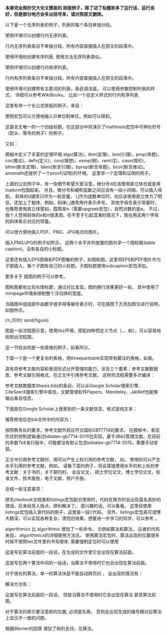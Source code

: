 \chapter{兼容 {\LaTeX} 排版}
\label{chap:latex}

**本章完全照抄交大论文模板的 \LaTeX 排版例子，除了动了标题和多了这行话，运行良好，但是部分地方会多出括号来，请对照原文删除。**

\section{列表环境}
\label{sec:list}

\subsection{无序列表}
\label{sec:unorderlist}

以下是一个无序列表的例子，列表的每个条目单独分段。

\begin{itemize}
  \item 这是一个无序列表。
  \item 这是一个无序列表。
  \item 这是一个无序列表。
\end{itemize}

使用\verb+itemize*+环境可以创建行内无序列表。
\begin{itemize*}
  \item 这是一个无序列表。
  \item 这是一个无序列表。
  \item 这是一个无序列表。
\end{itemize*}
行内无序列表条目不单独分段，所有内容直接插入在原文的段落中。

\subsection{有序列表}
\label{sec:orderlist}

使用环境\verb+enumerate+和\verb+enumerate*+创建有序列表,
使用方法无序列表类似。

\begin{enumerate}
  \item 这是一个有序列表。
  \item 这是一个有序列表。
  \item 这是一个有序列表。
\end{enumerate}

使用\verb+enumerate*+环境可以创建行内有序列表。
\begin{enumerate*}
  \item 这是一个默认有序列表。
  \item 这是一个默认有序列表。
  \item 这是一个默认有序列表。
\end{enumerate*}
行内有序列表条目不单独分段，所有内容直接插入在原文的段落中。

\subsection{描述型列表}

使用环境\verb+description+可创建带有主题词的列表，条目语法是\verb+\item[主题] 内容+。
\begin{description}
    \item[主题一] 详细内容
    \item[主题二] 详细内容
    \item[主题三] 详细内容 \ldots
\end{description}

\subsection{自定义列表样式}

可以使用\verb+label+参数控制列表的样式，
详细可以参考WikiBooks\footnote{\url{https://en.wikibooks.org/wiki/LaTeX/List_Structures\#Customizing_lists}}。
比如一个自定义样式的行内有序列表
\begin{enumerate*}[label=\itshape\alph*)\upshape]
  \item 这是一个自定义样式有序列表。
  \item 这是一个自定义样式有序列表。
  \item 这是一个自定义样式有序列表。
\end{enumerate*}

\section{数学排版}
\label{sec:matheq}

\subsection{公式排版}
\label{sec:eqformat}

这里有举一个长公式排版的例子，来自\href{http://www.tex.ac.uk/tex-archive/info/math/voss/mathmode/Mathmode.pdf}{《Math mode》}：

\begin {multline}
  \frac {1}{2}\Delta (f_{ij}f^{ij})=
  2\left (\sum _{i<j}\chi _{ij}(\sigma _{i}-
    \sigma _{j}) ^{2}+ f^{ij}\nabla _{j}\nabla _{i}(\Delta f)+\right .\\
  \left .+\nabla _{k}f_{ij}\nabla ^{k}f^{ij}+
    f^{ij}f^{k}\left [2\nabla _{i}R_{jk}-
      \nabla _{k}R_{ij}\right ]\vphantom {\sum _{i<j}}\right )
\end{multline}

\subsection{SI单位}

使用\verb+siunitx+宏包可以方便地输入SI单位制单位，例如\verb+\SI{5}{\um}+可以得到\SI{5}{\um}。

\subsubsection{一个四级标题}
\label{sec:depth4}

这是全文唯一的一个四级标题。在这部分中将演示了mathtools宏包中可伸长符号（箭头、等号的例子）的例子。

\begin{displaymath}
    A \xleftarrow[n=0]{} B \xrightarrow[LongLongLongLong]{n>0} C
\end{displaymath}

\begin{eqnarray}
  f(x) & \xleftrightarrow[]{A=B}  & B \\
  & \xleftharpoondown[below]{above} & B \nonumber \\
  & \xLeftrightarrow[below]{above} & B
\end{eqnarray}

又如：

\begin{align}
  \label{eq:none}
  & I(X_3;X_4)-I(X_3;X_4\mid{}X_1)-I(X_3;X_4\mid{}X_2) \nonumber \\
  = & [I(X_3;X_4)-I(X_3;X_4\mid{}X_1)]-I(X_3;X_4\mid{}\tilde{X}_2) \\
  = & I(X_1;X_3;X_4)-I(X_3;X_4\mid{}\tilde{X}_2)
\end{align}

\subsection{定理环境}

模板中定义了丰富的定理环境
algo(算法)，thm(定理)，lem(引理)，prop(命题)，cor(推论)，defn(定义)，conj(猜想)，exmp(例)，rem(注)，case(情形)，
bthm(断言定理)，blem(断言引理)，bprop(断言命题)，bcor(断言推论)。
amsmath还提供了一个proof(证明)的环境。
这里举一个\cqh 定理\cqt 和\cqh 证明\cqt 的例子。
\begin{thm}[留数定理]
\label{thm:res}
  假设$U$是复平面上的一个单连通开子集，$a_1,\ldots,a_n$是复平面上有限个点，$f$是定义在$U\backslash \{a_1,\ldots,a_n\}$上的全纯函数，
  如果$\gamma$是一条把$a_1,\ldots,a_n$包围起来的可求长曲线，但不经过任何一个$a_k$，并且其起点与终点重合，那么：

  \begin{equation}
    \label{eq:res}
    \ointop_{\gamma}f(z)\,\mathrm{d}z = 2\uppi\mathbf{i}\sum^n_{k=1}\mathrm{I}(\gamma,a_k)\mathrm{Res}(f,a_k)
  \end{equation}

  如果$\gamma$是若尔当曲线，那么$\mathrm{I}(\gamma, a_k)=1$，因此：

  \begin{equation}
    \label{eq:resthm}
    \ointop_{\gamma}f(z)\,\mathrm{d}z = 2\uppi\mathbf{i}\sum^n_{k=1}\mathrm{Res}(f,a_k)
  \end{equation}

      % \oint_\gamma f(z)\, dz = 2\pi i \sum_{k=1}^n \mathrm{Res}(f, a_k ).

  在这里，$\mathrm{Res}(f, a_k)$表示$f$在点$a_k$的留数，$\mathrm{I}(\gamma,a_k)$表示$\gamma$关于点$a_k$的卷绕数。
  卷绕数是一个整数，它描述了曲线$\gamma$绕过点$a_k$的次数。如果$\gamma$依逆时针方向绕着$a_k$移动，卷绕数就是一个正数，
  如果$\gamma$根本不绕过$a_k$，卷绕数就是零。

  定理\ref{thm:res}的证明。

  \begin{proof}
    首先，由……

    其次，……

    所以……
  \end{proof}
\end{thm}

上面的公式例子中，有一些细节希望大家注意。微分号d应该使用\cqh 直立体\cqt 也就是用mathrm包围起来。
并且，微分号和被积函数之间应该有一段小间隔，可以插入\verb+\,+得到。
斜体的$d$通常只作为一般变量。
i,j作为虚数单位时，也应该使用\cqh 直立体\cqt 为了明显，还加上了粗体，例如\verb+\mathbf{i}+。斜体$i,j$通常用作表示\cqh 序号\cqt 。
其他字母在表示常量时，也推荐使用\cqh 直立体\cqt 譬如，圆周率$\uppi$（需要upgreek宏包），自然对数的底$\mathrm{e}$。
不过，我个人觉得斜体的$e$和$\pi$很潇洒，在不至于引起混淆的情况下，我也用这两个字母的斜体表示对应的常量。


\section{向文档中插入图像}
\label{sec:insertimage}

\subsection{支持的图片格式}
\label{sec:imageformat}

\XeTeX 可以很方便地插入PDF、PNG、JPG格式的图片。

插入PNG/JPG的例子如\ref{fig:SRR}所示。
这两个水平并列放置的图共享一个\cqh 图标题\cqt (table caption)，没有各自的小标题。

\begin{figure}[!htp]
  \centering
  \includegraphics[width=4cm]{example/sjtulogo.png}
  \hspace{1cm}
  \includegraphics[width=4cm]{example/sjtulogo.jpg}
  \bicaption[这里将出现在插图索引中]
    {中文题图}
    {English caption}
  \label{fig:SRR}
\end{figure}

这里还有插入EPS图像和PDF图像的例子，如图\ref{fig:epspdf:a}和图\ref{fig:epspdf:b}。这里将EPS和PDF图片作为子图插入，每个子图有自己的小标题。子图标题使用subcaption宏包添加。

\begin{figure}[!htp]
  \centering
  \subcaptionbox{EPS 图像\label{fig:epspdf:a}}[3cm] %标题的长度，超过则会换行，如下一个小图。
    {\includegraphics[height=2.5cm]{example/sjtulogo.eps}}
  \hspace{4em}
  \subcaptionbox{PDF 图像，注意这个图略矮些。如果标题很长的话，它会自动换行\label{fig:epspdf:b}}
    {\includegraphics[height=2cm]{sjtulogo.pdf}}
  \bicaption{插入eps和pdf的例子（使用 subcaptionbox 方式）}{An EPS and PDF demo with subcaptionbox}
  \label{fig:pdfeps-subcaptionbox}
\end{figure}

\begin{figure}[!htp]
  \centering
  \begin{subfigure}{2.5cm}
    \centering
    \includegraphics[height=2.5cm]{example/sjtulogo.eps}
    \caption{EPS 图像}
  \end{subfigure}
  \hspace{4em}
  \begin{subfigure}{0.4\textwidth}
    \centering
    \includegraphics[height=2cm]{sjtulogo.pdf}
    \caption{PDF 图像，注意这个图略矮些。subfigure中同一行的子图在顶端对齐。}
  \end{subfigure}
  \bicaption{插入eps和pdf的例子（使用 subfigure 方式）}{An EPS and PDF demo with subfigure}
  \label{fig:pdfeps-subfigure}
\end{figure}

更多关于 \LaTeX 插图的例子可以参考\href{http://www.cs.duke.edu/junhu/Graphics3.pdf}{《\LaTeX 插图指南》}。

\subsection{长标题的换行}
\label{sec:longcaption}

图\ref{fig:longcaptionbad}和图\ref{fig:longcaptiongood}都有比较长图标题，通过对比发现，图\ref{fig:longcaptiongood}的换行效果更好一些。
其中使用了minipage环境来限制整个浮动体的宽度。

\begin{figure}[!htp]
  \centering
  \includegraphics[width=4cm]{sjtubadge.pdf}
  \bicaption[这里将出现在插图索引]
    {上海交通大学是我国历史最悠久的高等学府之一，是教育部直属、教育部与上海市共建的全国重点大学.}
    {Where there is a will, there is a way.}
 \label{fig:longcaptionbad}
\end{figure}

\begin{figure}[!htbp]
  \centering
  \begin{minipage}[b]{0.6\textwidth}
    \centering
    \includegraphics[width=4cm]{sjtubadge.pdf}
    \bicaption[出现在插图索引中]
      {上海交通大学是我国历史最悠久的高等学府之一，是教育部直属、教育部与上海市共建的全国重点大学.}
      {Where there is a will, there is a way.}
    \label{fig:longcaptiongood}
  \end{minipage}
\end{figure}

\subsection{添加图注}

当插图中组成部件由数字或字母等编号表示时，可在插图下方添加图注进行说明，如图\ref{fig:cn_100t}所示。

\begin{figure}[!htp]
  \centering
  \includegraphics[width=0.3\textwidth]{example/cn_100t.png}\
  \begin{center}
    \small\kaishu 1.立柱 2.提升释放机构 3.标准冲击加速度计 \\ 4.导轨 5.重锤 6.被校力传感器 7.底座
  \end{center}
  \vspace{-1em}
  \bicaption[出现在插图索引中]
    {示例图片来源于\parencite{he1999}}
    {Stay hungry, stay foolish.}
 \label{fig:cn_100t}
\end{figure}

\subsection{绘制流程图}

图\ref{fig:flow_chart}是一张流程图示意。使用tikz环境，搭配四种预定义节点（\verb+startstop+、\verb+process+、\verb+decision+和\verb+io+），可以容易地绘制出流程图。
\begin{figure}[!htp]
    \centering
    \resizebox{6cm}{!}{\input{figure/example/flow_chart.tex}}
    \bicaption{绘制流程图效果}{Flow chart}
    \label{fig:flow_chart}
\end{figure}

\clearpage

\section{表格}
\label{sec:tab}

这一节给出的是一些表格的例子，如表\ref{tab:firstone}所示。

\begin{table}[!hpb]
  \centering
  \bicaption[指向一个表格的表目录索引]
    {一个颇为标准的三线表格\footnotemark[1]}
    {A Table}
  \label{tab:firstone}
  \begin{tabular}{@{}llr@{}} \toprule
    \multicolumn{2}{c}{Item} \\ \cmidrule(r){1-2}
    Animal & Description & Price (\$)\\ \midrule
    Gnat & per gram & 13.65 \\
    & each & 0.01 \\
    Gnu & stuffed & 92.50 \\
    Emu & stuffed & 33.33 \\
    Armadillo & frozen & 8.99 \\ \bottomrule
  \end{tabular}
\end{table}
\footnotetext[1]{这个例子来自\href{http://www.ctan.org/tex-archive/macros/latex/contrib/booktabs/booktabs.pdf}{《Publication quality tables in LATEX》}(booktabs宏包的文档)。这也是一个在表格中使用脚注的例子，请留意与threeparttable实现的效果有何不同。}

下面一个是一个更复杂的表格，用threeparttable实现带有脚注的表格，如表\ref{tab:footnote}。

\begin{table}[!htpb]
  \bicaption[出现在表目录的标题]
    {一个带有脚注的表格的例子}
    {A Table with footnotes}
  \label{tab:footnote}
  \centering
  \begin{threeparttable}[b]
     \begin{tabular}{ccd{4}cccc}
      \toprule
      \multirow{2}{6mm}{total}&\multicolumn{2}{c}{20\tnote{1}} & \multicolumn{2}{c}{40} &  \multicolumn{2}{c}{60}\\
      \cmidrule(lr){2-3}\cmidrule(lr){4-5}\cmidrule(lr){6-7}
      &www & \multicolumn{1}{c}{k} & www & k & www & k \\ % 使用说明符 d 的列会自动进入数学模式，使用 \multicolumn 对文字表头做特殊处理
      \midrule
      &$\underset{(2.12)}{4.22}$ & 120.0140\tnote{2} & 333.15 & 0.0411 & 444.99 & 0.1387 \\
      &168.6123 & 10.86 & 255.37 & 0.0353 & 376.14 & 0.1058 \\
      &6.761    & 0.007 & 235.37 & 0.0267 & 348.66 & 0.1010 \\
      \bottomrule
    \end{tabular}
    \begin{tablenotes}
    \item [1] the first note.% or \item [a]
    \item [2] the second note.% or \item [b]
    \end{tablenotes}
  \end{threeparttable}
\end{table}

\section{参考文献管理}

 \LaTeX 具有将参考文献内容和表现形式分开管理的能力，涉及三个要素：参考文献数据库、参考文献引用格式、在正文中引用参考文献。
这样的流程需要多次编译：

\begin{enumerate}[noitemsep,topsep=0pt,parsep=0pt,partopsep=0pt]
	\item 用户将论文中需要引用的参考文献条目，录入纯文本数据库文件(bib文件)。
	\item 调用xelatex对论文模板做第一次编译，扫描文中引用的参考文献，生成参考文献入口文件(aux)文件。
	\item 调用bibtex，以参考文献格式和入口文件为输入，生成格式化以后的参考文献条目文件(bib)。
	\item 再次调用xelatex编译模板，将格式化以后的参考文献条目插入正文。
\end{enumerate}

参考文献数据库(thesis.bib)的条目，可以从Google Scholar搜索引擎\footnote{\url{https://scholar.google.com}}、CiteSeerX搜索引擎\footnote{\url{http://citeseerx.ist.psu.edu}}中查找，文献管理软件Papers\footnote{\url{http://papersapp.com}}、Mendeley\footnote{\url{http://www.mendeley.com}}、JabRef\footnote{\url{http://jabref.sourceforge.net}}也能够输出条目信息。

下面是在Google Scholar上搜索到的一条文献信息，格式是纯文本：

\begin{lstlisting}[caption={从Google Scholar找到的参考文献条目}, label=googlescholar, escapeinside="", numbers=none]
    @phdthesis{"白2008信用风险传染模型和信用衍生品的定价",
      title={"信用风险传染模型和信用衍生品的定价"},
      author={"白云芬"},
      year={2008},
      school={"上海交通大学"}
    }
\end{lstlisting}

推荐修改后在bib文件中的内容为：

\begin{lstlisting}[caption={修改后的参考文献条目}, label=itemok, escapeinside="", numbers=none]
  @phdthesis{bai2008,
    title={"信用风险传染模型和信用衍生品的定价"},
    author={"白云芬"},
    date={2008},
    address={"上海"},
    school={"上海交通大学"}
  }
\end{lstlisting}

按照教务处的要求，参考文献外观应符合国标GBT7714的要求\footnote{\url{http://www.cces.net.cn/guild/sites/tmxb/Files/19798_2.pdf}}。
在模板中，表现形式的控制逻辑通过biblatex-gb7714-2015包实现\footnote{\url{https://www.ctan.org/pkg/biblatex-gb7714-2015}}，基于{Bib\LaTeX}管理文献。在目前的多数TeX发行版中，可能都没有默认包含biblatex-gb7714-2015，需要手动安装。

正文中引用参考文献时，用\verb+\cite{key1,key2,key3...}+可以产生\cqh 上标引用的参考文献\cqt ，
如\cite{Meta_CN,chen2007act,DPMG}。
使用\verb+\parencite{key1,key2,key3...}+则可以产生水平引用的参考文献，例如\parencite{JohnD,zhubajie,IEEE-1363}。
请看下面的例子，将会穿插使用水平的和上标的参考文献：关于书的\parencite{Meta_CN,JohnD,IEEE-1363}，关于期刊的\cite{chen2007act,chen2007ewi}，
会议论文\parencite{DPMG,kocher99,cnproceed}，
硕士学位论文\parencite{zhubajie,metamori2004}，博士学位论文\cite{shaheshang,FistSystem01,bai2008}，标准文件\parencite{IEEE-1363}，技术报告\cite{NPB2}，电子文献\parencite{xiaoyu2001, CHRISTINE1998}，用户手册\parencite{RManual}。

总结一些注意事项：
\begin{itemize}
\item 参考文献只有在正文中被引用了，才会在最后的参考文献列表中出现；
\item 参考文献\cqh 数据库文件\cqt bib是纯文本文件，请使用UTF-8编码，不要使用GBK编码；
\item 参考文献条目中默认通过date域输入时间。兼容使用year域时会产生编译warning，可忽略。
\end{itemize}

\section{用listings插入源代码}

原先ctexbook文档类和listings宏包配合使用时，代码在换页时会出现莫名其妙的错误，后来经高人指点，顺利解决了。
感兴趣的话，可以看看\href{http://bbs.ctex.org/viewthread.php?tid=53451}{这里}。
这里给使用listings宏包插入源代码的例子，这里是一段C代码。
另外，listings宏包真可谓博大精深，可以实现各种复杂、漂亮的效果，想要进一步学习的同学，可以参考
\href{http://mirror.ctan.org/macros/latex/contrib/listings/listings.pdf}{listings宏包手册}。

\begin{lstlisting}[language={C}, caption={一段C源代码}]
#include <stdio.h>
#include <unistd.h>
#include <sys/types.h>
#include <sys/wait.h>

int main() {
  pid_t pid;

  switch ((pid = fork())) {
  case -1:
    printf("fork failed\n");
    break;
  case 0:
    /* child calls exec */
    execl("/bin/ls", "ls", "-l", (char*)0);
    printf("execl failed\n");
    break;
  default:
    /* parent uses wait to suspend execution until child finishes */
    wait((int*)0);
    printf("is completed\n");
    break;
  }

  return 0;
}
\end{lstlisting}

\section{用algorithm和algorithmicx宏包插入算法描述}

algorithmicx 比 algorithmic 增加了一些命令。
示例如算法\ref{algo:sum_100}和算法\ref{algo:merge_sort}，
后者的代码来自\href{http://hustsxh.is-programmer.com/posts/38801.html}{xhSong的博客}。
algorithmicx的详细使用方法见\href{http://mirror.hust.edu.cn/CTAN/macros/latex/contrib/algorithmicx/algorithmicx.pdf}{官方README}。
使用算法宏包时，算法出现的位置很多时候不按照tex文件里的书写顺序,
需要强制定位时可以使用\verb+\begin{algorithm}[H]+
\footnote{http://tex.stackexchange.com/questions/165021/fixing-the-location-of-the-appearance-in-algorithmicx-environment}

这是写在算法\ref{algo:sum_100}前面的一段话，在生成的文件里它会出现在算法\ref{algo:sum_100}前面。

\begin{algorithm}
% \begin{algorithm}[H] % 强制定位
\caption{求100以内的整数和}
\label{algo:sum_100}
\begin{algorithmic}[1] %每行显示行号
\Ensure 100以内的整数和 % 输出
\State $sum \gets 0$
\For{$i = 0 \to 100$}
    \State $sum \gets sum + i$
  \EndFor
\end{algorithmic}
\end{algorithm}

这是写在两个算法中间的一段话，当算法\ref{algo:sum_100}不使用\verb+\begin{algorithm}[H]+时它也会出现在算法\ref{algo:sum_100}前面。

对于很长的算法，单一的算法块\verb+\begin{algorithm}...\end{algorithm}+是不能自动跨页的
\footnote{http://tex.stackexchange.com/questions/70733/latex-algorithm-not-display-under-correct-section}，
会出现的情况有：

\begin{itemize}
  \item 该页放不下当前的算法，留下大片空白，算法在下一页显示
  \item 单一页面放不下当前的算法，显示时超过页码的位置直到超出整个页面范围
\end{itemize}

解决方法有：

\begin{itemize}
  \item (推荐)使用\verb+algstore{algname}+和\verb+algrestore{algname}+来讲算法分为两个部分\footnote{http://tex.stackexchange.com/questions/29816/algorithm-over-2-pages}，如算法\ref{algo:merge_sort}。
  \item 人工拆分算法为多个小的部分。
\end{itemize}

\begin{algorithm}
% \begin{algorithm}[H] % 强制定位
\caption{用归并排序求逆序数}
\label{algo:merge_sort}
\begin{algorithmic}[1] %每行显示行号
\Require $Array$数组，$n$数组大小 % 输入
\Ensure 逆序数 % 输出
\Function {MergerSort}{$Array, left, right$}
  \State $result \gets 0$
  \If {$left < right$}
    \State $middle \gets (left + right) / 2$
    \State $result \gets result +$ \Call{MergerSort}{$Array, left, middle$}
    \State $result \gets result +$ \Call{MergerSort}{$Array, middle, right$}
    \State $result \gets result +$ \Call{Merger}{$Array,left,middle,right$}
  \EndIf
  \State \Return{$result$}
\EndFunction
\State %空一行
\Function{Merger}{$Array, left, middle, right$}
  \State $i\gets left$
  \State $j\gets middle$
  \State $k\gets 0$
  \State $result \gets 0$
  \While{$i<middle$ \textbf{and} $j<right$}
    \If{$Array[i]<Array[j]$}
      \State $B[k++]\gets Array[i++]$
    \Else
      \State $B[k++] \gets Array[j++]$
      \State $result \gets result + (middle - i)$
    \EndIf
  \EndWhile
  \algstore{MergeSort}
\end{algorithmic}
\end{algorithm}

\begin{algorithm}
\begin{algorithmic}[1]
  \algrestore{MergeSort}
  \While{$i<middle$}
    \State $B[k++] \gets Array[i++]$
  \EndWhile
  \While{$j<right$}
    \State $B[k++] \gets Array[j++]$
  \EndWhile
  \For{$i = 0 \to k-1$}
    \State $Array[left + i] \gets B[i]$
  \EndFor
  \State \Return{$result$}
\EndFunction
\end{algorithmic}
\end{algorithm}

这是写在算法\ref{algo:merge_sort}后面的一段话，
但是当算法\ref{algo:merge_sort}不使用\verb+\begin{algorithm}[H]+时它会出现在算法\ref{algo:merge_sort}
甚至算法\ref{algo:sum_100}前面。

对于算法的索引要注意\verb+\caption+和\verb+\label+的位置,
必须是先\verb+\caption+再\verb+\label+\footnote{http://tex.stackexchange.com/questions/65993/algorithm-numbering}，
否则会出现\verb+\ref{algo:sum_100}+生成的编号跟对应算法上显示不一致的问题。

根据Werner的回答\footnote{http://tex.stackexchange.com/questions/53357/switch-cases-in-algorithmic}
增加了\verb+Switch+和\verb+Case+的支持，见算法\ref{algo:switch_example}。

\begin{algorithm}
\caption{Switch示例}
\label{algo:switch_example}
\begin{algorithmic}[1]
  \Switch{$s$}
    \Case{$a$}
      \Assert{0}
    \EndCase
    \Case{$b$}
      \Assert{1}
    \EndCase
    \Default
      \Assert{2}
    \EndDefault
  \EndSwitch
\end{algorithmic}
\end{algorithm}
